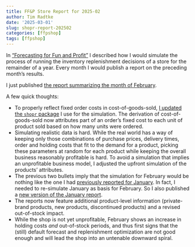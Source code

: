 ```yaml
---
title: FF&P Store Report for 2025-02
author: Tim Radtke
date: '2025-03-01'
slug: shopr-report-202502
categories: [ffpshop]
tags: [ffpshop]
---
```


In ["Forecasting for Fun and Profit"](https://minimizeregret.com/note/2025/02/01/forecasting-for-fun-and-profit) I described how I would simulate the process of running the inventory replenishment decisions of a store for the remainder of a year. Every month I would publish a report on the preceding month's results.

I just published [the report summarizing the month of February](https://minimizeregret.com/ffp-shop/report-monthly-202502-20250301).

A few quick thoughts:

- To properly reflect fixed order costs in cost-of-goods-sold, [I updated the `shopr` package](https://github.com/timradtke/shopr/commit/32952a89ea92acdb09620c9d75cbe0148f3618ed) I use for the simulation. The derivation of cost-of-goods-sold now attributes part of an order's fixed cost to each unit of product sold based on how many units were ordered.
- Simulating realistic data is hard. While the real world has a way of keeping only those combinations of purchase prices, delivery times, order and holding costs that fit to the demand for a product, picking these parameters at random for each product while keeping the overall business reasonably profitable is hard. To avoid a simulation that implies an unprofitable business model, I adjusted the upfront simulation of the products' attributes.
- The previous two bullets imply that the simulation for February would be nothing like the one I had [previously reported for January](https://minimizeregret.com/ffp-shop/report-monthly-202501). In fact, I needed to re-simulate January as basis for February. So I also published a [new version of the January report](https://minimizeregret.com/ffp-shop/report-monthly-202501-20250301).
- The reports now feature additional product-level information (private-brand products, new products, discontinued products) and a revised out-of-stock impact.
- While the shop is not yet unprofitable, February shows an increase in holding costs *and* out-of-stock periods, and thus first signs that the (still) default forecast and replenishment optimization are not good enough and will lead the shop into an untenable downward spiral.